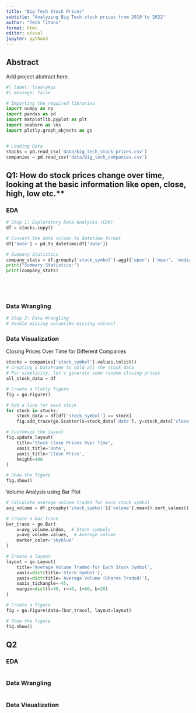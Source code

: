```yaml
---
title: "Big Tech Stock Prices"
subtitle: "Analyzing Big Tech stock prices from 2010 to 2022"
author: "Tech Titans"
format: html
editor: visual
jupyter: python3
---
```


## Abstract

Add project abstract here.



```python
#| label: load-pkgs
#| message: false

# Importing the required libraries
import numpy as np
import pandas as pd
import matplotlib.pyplot as plt
import seaborn as sns
import plotly.graph_objects as go


# Loading Data
stocks = pd.read_csv('data/big_tech_stock_prices.csv')
companies = pd.read_csv('data/big_tech_companies.csv')


```




## Q1: How do stock prices change over time, looking at the basic information like open, close, high, low etc.**


### EDA
``` python
# Step 1: Exploratory Data Analysis (EDA)
df = stocks.copy()

# Convert the date column to datetime format
df['date'] = pd.to_datetime(df['date'])

# Summary Statistics
company_stats = df.groupby('stock_symbol').agg({'open': ['mean', 'median', 'min', 'max', 'std'], 'volume': ['mean', 'median', 'min', 'max', 'std']})
print("Summary Statistics:")
print(company_stats)






```

### Data Wrangling
``` python
# Step 2: Data Wrangling
# Handle missing values(No missing values)


```

### Data Visualization 


Closing Prices Over Time for Different Companies
``` python

stocks = companies['stock_symbol'].values.tolist()
# Creating a DataFrame to hold all the stock data
# For simplicity, let's generate some random closing prices
all_stock_data = df

# Create a Plotly figure
fig = go.Figure()

# Add a line for each stock
for stock in stocks:
    stock_data = df[df['stock_symbol'] == stock]
    fig.add_trace(go.Scatter(x=stock_data['date'], y=stock_data['close'], mode='lines', name=stock))

# Customize the layout
fig.update_layout(
    title='Stock Close Prices Over Time',
    xaxis_title='Date',
    yaxis_title='Close Price',
    height=400
)

# Show the figure
fig.show()
```



Volume Analysis using Bar Plot
``` python
# Calculate average volume traded for each stock symbol
avg_volume = df.groupby('stock_symbol')['volume'].mean().sort_values()

# Create a bar trace
bar_trace = go.Bar(
    x=avg_volume.index,  # Stock symbols
    y=avg_volume.values,  # Average volume
    marker_color='skyblue'
)

# Create a layout
layout = go.Layout(
    title='Average Volume Traded for Each Stock Symbol',
    xaxis=dict(title='Stock Symbol'),
    yaxis=dict(title='Average Volume (Shares Traded)'),
    xaxis_tickangle=-45,
    margin=dict(l=40, r=40, t=60, b=20)
)

# Create a figure
fig = go.Figure(data=[bar_trace], layout=layout)

# Show the figure
fig.show()

```






## Q2

### EDA
``` python


```

### Data Wrangling
``` python


```
### Data Visualization 

``` python


```